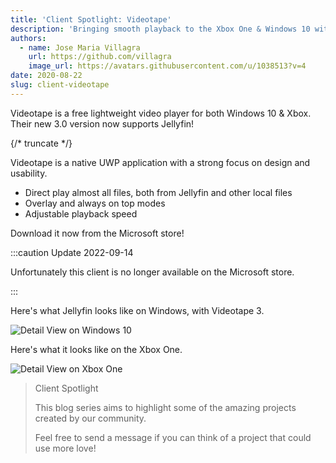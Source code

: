 ```yaml
---
title: 'Client Spotlight: Videotape'
description: 'Bringing smooth playback to the Xbox One & Windows 10 with Jellyfin'
authors:
  - name: Jose Maria Villagra
    url: https://github.com/villagra
    image_url: https://avatars.githubusercontent.com/u/1038513?v=4
date: 2020-08-22
slug: client-videotape
---
```


Videotape is a free lightweight video player for both Windows 10 & Xbox. Their new 3.0 version now supports Jellyfin!

{/* truncate */}

Videotape is a native UWP application with a strong focus on design and usability.

- Direct play almost all files, both from Jellyfin and other local files
- Overlay and always on top modes
- Adjustable playback speed

Download it now from the Microsoft store!

:::caution Update 2022-09-14

Unfortunately this client is no longer available on the Microsoft store.

:::

Here's what Jellyfin looks like on Windows, with Videotape 3.

![Detail View on Windows 10](./detailview.png)

Here's what it looks like on the Xbox One.

![Detail View on Xbox One](./detailxbox.png)

> Client Spotlight
>
> This blog series aims to highlight some of the amazing projects created by our community.
>
> Feel free to send a message if you can think of a project that could use more love!
